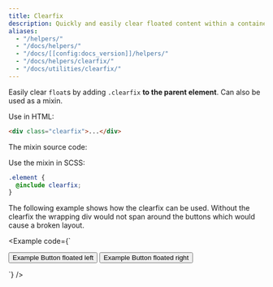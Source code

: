 ```yaml
---
title: Clearfix
description: Quickly and easily clear floated content within a container by adding a clearfix utility.
aliases:
  - "/helpers/"
  - "/docs/helpers/"
  - "/docs/[[config:docs_version]]/helpers/"
  - "/docs/helpers/clearfix/"
  - "/docs/utilities/clearfix/"
---
```


Easily clear `float`s by adding `.clearfix` **to the parent element**. Can also be used as a mixin.

Use in HTML:

```html
<div class="clearfix">...</div>
```

The mixin source code:

<ScssDocs name="clearfix" file="scss/mixins/_clearfix.scss" />

Use the mixin in SCSS:

```scss
.element {
  @include clearfix;
}
```

The following example shows how the clearfix can be used. Without the clearfix the wrapping div would not span around the buttons which would cause a broken layout.

<Example code={`<div class="bg-status-info-emphasized clearfix">
    <button type="button" class="btn btn-default float-start">Example Button floated left</button>
    <button type="button" class="btn btn-default float-end">Example Button floated right</button>
  </div>`} />
